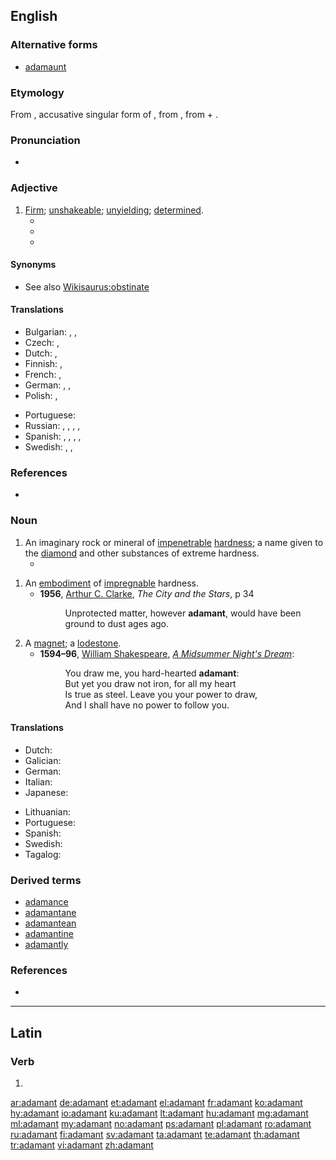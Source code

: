 ==English==
{{wikipedia}}

===Alternative forms===
* [[adamaunt]] {{qualifier|obsolete}}

===Etymology===
From {{etyl|la|en}} {{term|adamantem|||lang=la}}, accusative singular form of {{m|la|adamās||hard as steel}}, from {{etyl|grc|en}} {{term|ἀδάμας||invincible|tr=adamas|lang=grc}}, from {{term|ἀ-||not|tr=a-|lang=grc}} + {{term|δαμάζω||I tame|tr=damazo|lang=grc}}.

===Pronunciation===
* {{audio|En-us-adamant.ogg|Audio (US)|lang=en}}

===Adjective===
{{en-adj}}

# [[firm|Firm]]; [[unshakeable]]; [[unyielding]]; [[determined]].
#* {{quote-book|title=Wildcatters: The True Story of how Conspiracy, Greed and the IRS ...|page=195|author=Charles Moncrief|year=2002|passage=Broiles and Kirkley were '''adamant''' about getting out of the lawsuit, but Mike and Dee were equally '''adamant''' about not wanting to sign a letter of apology}}
#* {{quote-book|title=Confessions of the Dyslexic Virgin|page=275|author=Cara E. C. Vermaak|year=2006|passage=Johan is determined to play the field and '''adamant''' about never committing.}}
#* {{quote-book|title=Maid to Match|page=94|author=Deeanne Gist|year=2010|passage=What good would such foolishness do a mountain man? But Pa had been '''adamant'''. Just as he'd been '''adamant''' about their reading, writing, numbers, geography, and languages. Just as he'd been '''adamant''' about using proper grammar}}

====Synonyms====
* See also [[Wikisaurus:obstinate]]

====Translations====
{{trans-top|determined; unshakeable; unyielding}}
* Bulgarian: {{t+|bg|твърд}}, {{t+|bg|неподатлив}}, {{t+|bg|непреклонен}}
* Czech: {{t|cs|neoblomný}}, {{t|cs|neochvějný|m}}
* Dutch: {{t|nl|onbuigzaam}}, {{t|nl|onvermurwbaar}}
* Finnish: {{t|fi|peräänantamaton}}, {{t|fi|järkkymätön}}
* French: {{t+|fr|inflexible}}, {{t+|fr|catégorique}}
* German: {{t+|de|unnachgiebig}}, {{t+|de|unerbittlich}}, {{t+|de|felsenfest}}
* Polish: {{t|pl|nieustępliwy}}, {{t+|pl|zdecydowany|m}}
{{trans-mid}}
* Portuguese: {{t+|pt|adamantino}}
* Russian: {{t|ru|неподатливый|tr=nepodátlivyj}}, {{t+|ru|непреклонный|tr=nepreklónnyj}}, {{t+|ru|категоричный|tr=kategoríčnyj}}, {{t+|ru|непоколебимый|tr=nepokolebímyj}}, {{t+|ru|твёрдый|tr=tvjórdyj}} {{qualifier|как креме́нь}}
* Spanish: {{t+|es|firme}}, {{t+|es|categórico}}, {{t|es|inflexible}}, {{t|es|impenetrable}}, {{t+|es|obstinado}}
* Swedish: {{t+|sv|orubblig}}, {{t|sv|benhård}}, {{t+|sv|obeveklig}}
{{trans-bottom}}

===References===
* {{R:OneLook}}

===Noun===
{{en-noun}}

# An imaginary rock or mineral of [[impenetrable]] [[hardness]]; a name given to the [[diamond]] and other substances of extreme hardness.
#* {{quote-book
|year= 1582
|year_published=
|author= [[w:Robert Parsons (Jesuit)|Robert Parsons]]
|by=
|title= The first booke of the Christian exercise, appertayning to resolution
|url= http://books.google.com/books?id=gvbik25DcCgC&pg=PT144
|original=
|chapter= 8
|section =
|isbn=
|edition=
|publisher= G. Flinton
|location=
|editor=
|volume=
|page=
|passage= This then is and alwayes hath ben the fashion of Worldlinges, & reprobate persons, to harden their hartes as an '''adamant''' stone, against anye thinge that shalbe tolde the for amendement of their lives, and for the savinge of their soules.
}}

# An [[embodiment]] of [[impregnable]] hardness.
#* '''1956''', [[w:Arthur C. Clarke|Arthur C. Clarke]], ''The City and the Stars'', p 34
#*: Unprotected matter, however '''adamant''', would have been ground to dust ages ago.
# A [[magnet]]; a [[lodestone]].
#* '''1594&ndash;96''', [[w:William Shakespeare|William Shakespeare]], ''[[w:A Midsummer Night's Dream|A Midsummer Night's Dream]]'':
#*: You draw me, you hard-hearted '''adamant''':
#*: But yet you draw not iron, for all my heart
#*: Is true as steel. Leave you your power to draw,
#*: And I shall have no power to follow you.

====Translations====
{{trans-top|a rock or mineral held by some to be of impenetrable hardness; a name given to the diamond and other substances of extreme hardness}}
* Dutch: {{t|nl|adamant}}
* Galician: {{t|gl|adamantium}}
* German: {{t+|de|adamant}}
* Italian: {{t+|it|adamantino}}
* Japanese: {{t|ja|金剛|tr=kongō|sc=Jpan}}
{{trans-mid}}
* Lithuanian: {{t|lt|adamantas}}
* Portuguese: {{t|pt|adamante|m}}
* Spanish: {{t+|es|adamantino}}
* Swedish: {{t+|sv|adamant}}
* Tagalog: {{t|tl|adamantina}}
{{trans-bottom}}

===Derived terms===
* [[adamance]] {{pos n}}
* [[adamantane]] {{pos a}}
* [[adamantean]] {{pos a}}
* [[adamantine]] {{pos a}}
* [[adamantly]] {{pos adv}}

===References===
* {{R:Webster 1913}}

----

==Latin==

===Verb===
{{la-verb-form|adamant}}

# {{inflection of|adamō||3|p|pres|actv|indc|lang=la}}

[[ar:adamant]]
[[de:adamant]]
[[et:adamant]]
[[el:adamant]]
[[fr:adamant]]
[[ko:adamant]]
[[hy:adamant]]
[[io:adamant]]
[[ku:adamant]]
[[lt:adamant]]
[[hu:adamant]]
[[mg:adamant]]
[[ml:adamant]]
[[my:adamant]]
[[no:adamant]]
[[ps:adamant]]
[[pl:adamant]]
[[ro:adamant]]
[[ru:adamant]]
[[fi:adamant]]
[[sv:adamant]]
[[ta:adamant]]
[[te:adamant]]
[[th:adamant]]
[[tr:adamant]]
[[vi:adamant]]
[[zh:adamant]]